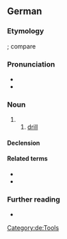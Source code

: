 ==German==
{{slim-wikipedia|lang=de}}

===Etymology===
{{suffix|de|bohren|er|gloss1=to bore, drill}}; compare {{cog|hrx|Boher}}

===Pronunciation===
* {{IPA|de|/ˈboːʁɐ/}}
* {{audio|de|De-Bohrer.ogg|Audio}}

===Noun===
{{de-noun|m||Bohrer|f=Bohrerin}}

# {{agent noun of|de|bohren}}
## [[drill]] {{gloss|tool}}

====Declension====
{{de-decl-noun-m|s}}

====Related terms====
* {{l|de|bohren}}
* {{l|de|Bohrmaschine}}

===Further reading===
* {{R:Duden}}

[[Category:de:Tools]]